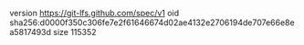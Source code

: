 version https://git-lfs.github.com/spec/v1
oid sha256:d0000f350c306fe7e2f61646674d02ae4132e2706194de707e66e8ea5817493d
size 115352
